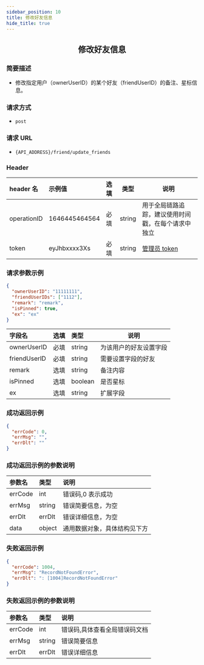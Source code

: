 ```yaml
---
sidebar_position: 10
title: 修改好友信息
hide_title: true
---
```


<center>

## 修改好友信息

</center>

### 简要描述

- 修改指定用户（ownerUserID）的某个好友（friendUserID）的备注、星标信息。

### 请求方式

- `post`

### 请求 URL

- `{API_ADDRESS}/friend/update_friends`

### Header

| header 名   | 示例值        | 选填 | 类型   | 说明                         |
| :---------- | :------------ | :--- | ------ | ---------------------------- |
| operationID | 1646445464564 | 必填 | string | 用于全局链路追踪，建议使用时间戳，在每个请求中独立 |
| token       | eyJhbxxxx3Xs  | 必填 | string | [管理员 token](docs/restapi/apis/authenticationManagement/getToken.mdx)                 |

### 请求参数示例

```json
{
  "ownerUserID": "11111111",
  "friendUserIDs": ["1112"],
  "remark": "remark",
  "isPinned": true,
  "ex": "ex"
}
```

| 字段名       | 选填 | 类型    | 说明                   |
| :----------- | :--- | :------ | ---------------------- |
| ownerUserID  | 必填 | string  | 为该用户的好友设置字段 |
| friendUserID | 必填 | string  | 需要设置字段的好友     |
| remark       | 选填 | string  | 备注内容               |
| isPinned     | 选填 | boolean | 是否星标               |
| ex           | 选填 | string  | 扩展字段               |

### 成功返回示例

```json
{
  "errCode": 0,
  "errMsg": "",
  "errDlt": ""
}
```

### 成功返回示例的参数说明

| 参数名  | 类型   | 说明                         |
| :------ | :----- | :--------------------------- |
| errCode | int    | 错误码,0 表示成功            |
| errMsg  | string | 错误简要信息，为空    |
| errDlt  | errDlt | 错误详细信息，为空    |
| data    | object | 通用数据对象，具体结构见下方 |

### 失败返回示例

```json
{
  "errCode": 1004,
  "errMsg": "RecordNotFoundError",
  "errDlt": ": [1004]RecordNotFoundError"
}
```

### 失败返回示例的参数说明

| 参数名  | 类型   | 说明                          |
| :------ | :----- | :---------------------------- |
| errCode | int    | 错误码,具体查看全局错误码文档 |
| errMsg  | string | 错误简要信息                  |
| errDlt  | errDlt | 错误详细信息                  |
